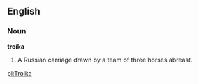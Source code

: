 ==English==

===Noun===

'''troika'''

#A Russian carriage drawn by a team of three horses abreast.

[[pl:Troika]]